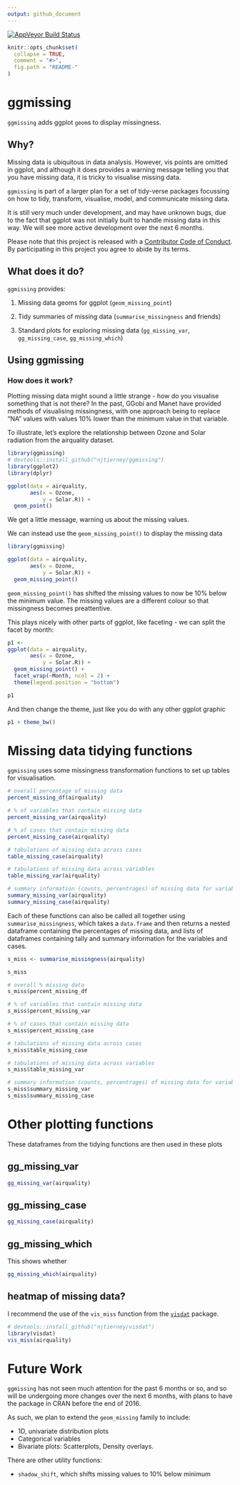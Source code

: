```yaml
---
output: github_document
---
```


<!-- README.md is generated from README.Rmd. Please edit that file -->

[![AppVeyor Build Status](https://ci.appveyor.com/api/projects/status/github/njtierney/ggmissing?branch=master&svg=true)](https://ci.appveyor.com/project/njtierney/ggmissing)

<!-- [![Travis-CI Build Status](https://travis-ci.org/njtierney/ggmissing.svg?branch=master)](https://travis-ci.org/njtierney/ggmissing) -->

```r
knitr::opts_chunk$set(
  collapse = TRUE,
  comment = "#>",
  fig.path = "README-"
)
```

# ggmissing

`ggmissing` adds ggplot `geom`s to display missingness. 

## Why?

Missing data is ubiquitous in data analysis. However, vis  points are omitted in ggplot, and although it does provides a warning message telling you that you have missing data, it is tricky to visualise missing data.

`ggmissing` is part of a larger plan for a set of tidy-verse packages focussing on how to tidy, transform, visualise, model, and communicate missing data.

It is still very much under development, and may have unknown bugs, due to the fact that ggplot was not initially built to handle missing data in this way. We will see more active development over the next 6 months.

Please note that this project is released with a [Contributor Code of Conduct](CONDUCT.md). By participating in this project you agree to abide by its terms.

## What does it do?

`ggmissing` provides:

1. Missing data geoms for ggplot (`geom_missing_point`)

2. Tidy summaries of missing data (`summarise_missingness` and friends)

3. Standard plots for exploring missing data (`gg_missing_var`, `gg_missing_case`, `gg_missing_which`)

## Using ggmissing {#ggplot}

### How does it work?

Plotting missing data might sound a little strange - how do you visualise something that is not there? In the past, GGobi and Manet have provided methods of visualising missingness, with one approach being to replace "NA" values with values 10% lower than the minimum value in that variable.

To illustrate, let's explore the relationship between Ozone and Solar radiation from the airquality dataset.

```r
library(ggmissing)
# devtools::install_github("njtierney/ggmissing")
library(ggplot2)
library(dplyr)

```

```r

ggplot(data = airquality,
       aes(x = Ozone,
           y = Solar.R)) +
  geom_point()

```

We get a little message, warning us about the missing values.

We can instead use the `geom_missing_point()` to display the missing data

```r

library(ggmissing)

ggplot(data = airquality,
       aes(x = Ozone,
           y = Solar.R)) +
  geom_missing_point()

```

`geom_missing_point()` has shifted the missing values to now be 10% below the minimum value. The missing values are a different colour so that missingness becomes preattentive.

This plays nicely with other parts of ggplot, like faceting - we can split the facet by month:

```r
p1 <-
ggplot(data = airquality,
       aes(x = Ozone,
           y = Solar.R)) + 
  geom_missing_point() + 
  facet_wrap(~Month, ncol = 2) + 
  theme(legend.position = "bottom")

p1

```

And then change the theme, just like you do with any other ggplot graphic

```r

p1 + theme_bw()  

```




# Missing data tidying functions {#tidying}

`ggmissing` uses some missingness transformation functions to set up tables for visualisation.  

```r

# overall percentage of missing data
percent_missing_df(airquality)

# % of variables that contain missing data
percent_missing_var(airquality)

# % of cases that contain missing data
percent_missing_case(airquality)

# tabulations of missing data across cases
table_missing_case(airquality)

# tabulations of missing data across variables
table_missing_var(airquality)

# summary information (counts, percentrages) of missing data for variables and cases
summary_missing_var(airquality)
summary_missing_case(airquality)


```


Each of these functions can also be called all together using `summarise_missingness`, which takes a `data.frame` and then returns a nested dataframe containing the percentages of missing data, and lists of dataframes containing tally and summary information for the variables and cases. 

```r

s_miss <- summarise_missingness(airquality)

s_miss

# overall % missing data
s_miss$percent_missing_df

# % of variables that contain missing data
s_miss$percent_missing_var

# % of cases that contain missing data
s_miss$percent_missing_case

# tabulations of missing data across cases
s_miss$table_missing_case

# tabulations of missing data across variables
s_miss$table_missing_var

# summary information (counts, percentrages) of missing data for variables and cases
s_miss$summary_missing_var
s_miss$summary_missing_case

```


# Other plotting functions {#extraplots}

These dataframes from the tidying functions are then used in these plots

## gg_missing_var

```r

gg_missing_var(airquality)

```


## gg_missing_case

```r

gg_missing_case(airquality)

```

## gg_missing_which

This shows whether

```r

gg_missing_which(airquality)

```

## heatmap of missing data?

I recommend the use of the `vis_miss` function from the [`visdat`](github.com/njtierney/visdat) package.

```r

# devtools::install_github("njtierney/visdat")
library(visdat)
vis_miss(airquality)

```

# Future Work

`ggmissing` has not seen much attention for the past 6 months or so, and so will be undergoing more changes over the next 6 months, with plans to have the package in CRAN before the end of 2016. 

As such, we plan to extend the `geom_missing` family to include:

- 1D, univariate distribution plots
- Categorical variables
- Bivariate plots: Scatterplots, Density overlays.

There are other utility functions:

- `shadow_shift`, which shifts missing values to 10% below minimum

